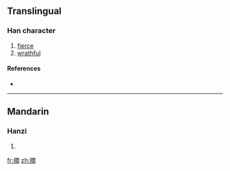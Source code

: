 ==Translingual==

===Han character===
{{Han char|rn=64|rad=手|as=12|sn=15|four=5702<sub>0</sub>|canj=手日弓月 (QANB)}}

# [[fierce]]
# [[wrathful]]

====References====
* {{Han ref|kx=0453.260|dkj=12682|dj=0803.090|hdz=31963.090|uh=648A|ud=25738|bh=E5B6|bd=58806}}

----

==Mandarin==

===Hanzi===
{{cmn-hanzi|pin=[[xiàn]] ([[xian4]])|wg=hsien<sup>4</sup>}}

# {{defn|Mandarin}}

[[fr:撊]]
[[zh:撊]]